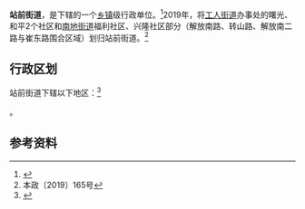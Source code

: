 {{中国乡级行政区|21/05/02/007/000
| 政府驻地 = 铁路街16-1栋1号
| 电话区号 = 24
}}

'''站前街道'''，是{{PRC admin/fullname|21/05/02/007/000|3}}下辖的一个[[乡镇|乡镇]]级行政单位。<ref>{{PRC admin/ref sgc|{{PRC admin/parent|21/05/02/007/000}}}}</ref>2019年，将[[工人街道|工人街道]]办事处的曙光、和平2个社区和[[南地街道|南地街道]]福利社区、兴隆社区部分（解放南路、转山路、解放南二路与崔东路围合区域）划归站前街道。<ref>本政〔2019〕165号</ref>

== 行政区划 ==

站前街道下辖以下地区：<ref>{{PRC admin/ref sgc|21/05/02/007/000}}</ref>

{{PRC admin/children|21/05/02/007/000}}。

== 参考资料 ==

{{reflist}}

{{PRC admin/navcat|21/05/02/007/000}}
